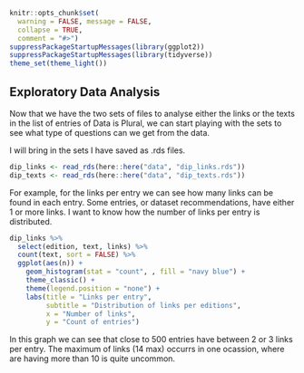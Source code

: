 ```r
knitr::opts_chunk$set(
  warning = FALSE, message = FALSE,
  collapse = TRUE,
  comment = "#>")
suppressPackageStartupMessages(library(ggplot2))
suppressPackageStartupMessages(library(tidyverse))
theme_set(theme_light())

```


## Exploratory Data Analysis

Now that we have the two sets of files to analyse either the links or the texts in the list of entries of Data is Plural, we can start playing with the sets to see what type of questions can we get from the data.

I will bring in the sets I have saved as .rds files.

```r
dip_links <- read_rds(here::here("data", "dip_links.rds"))
dip_texts <- read_rds(here::here("data", "dip_texts.rds"))
```

For example, for the links per entry we can see how many links can be found in each entry.  Some entries, or dataset recommendations, have either 1 or more links.  I want to know how the number of links per entry is distributed.


```r
dip_links %>% 
  select(edition, text, links) %>% 
  count(text, sort = FALSE) %>% 
  ggplot(aes(n)) +
    geom_histogram(stat = "count", , fill = "navy blue") +
    theme_classic() +
    theme(legend.position = "none") +
    labs(title = "Links per entry",
         subtitle = "Distribution of links per editions",
         x = "Number of links",
         y = "Count of entries")

```

In this graph we can see that close to 500 entries have between 2 or 3 links per entry.  The maximum of links (14 max) occurrs in one ocassion, where are having more than 10 is quite uncommon.  

